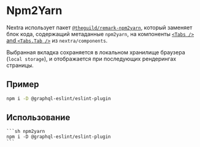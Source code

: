 # Npm2Yarn

Nextra использует пакет
[`@theguild/remark-npm2yarn`](https://npmjs.com/package/@theguild/remark-npm2yarn),
который заменяет блок кода, содержащий метаданные `npm2yarn`, на компоненты 
[`<Tabs />` and `<Tabs.Tab />`](../build-ins/tabs) из
`nextra/components`.

Выбранная вкладка сохраняется в локальном хранилище браузера (`local storage`), и отображается при последующих рендерингах страницы.

## Пример

```sh npm2yarn
npm i -D @graphql-eslint/eslint-plugin
```

## Использование

````mdx filename="Markdown" /npm2yarn/
```sh npm2yarn
npm i -D @graphql-eslint/eslint-plugin
```
````